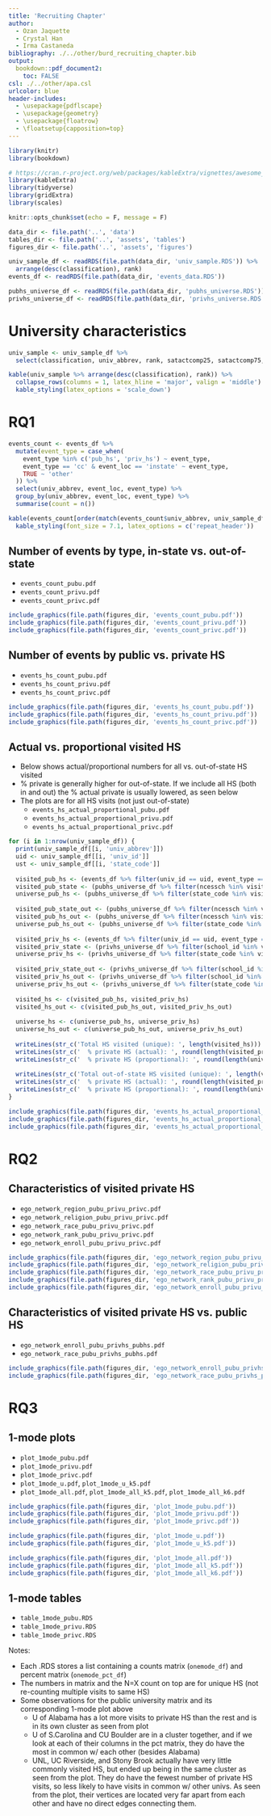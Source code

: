 ```yaml
---
title: 'Recruiting Chapter'
author: 
  - Ozan Jaquette
  - Crystal Han
  - Irma Castaneda
bibliography: ./../other/burd_recruiting_chapter.bib
output: 
  bookdown::pdf_document2:
    toc: FALSE
csl: ./../other/apa.csl
urlcolor: blue
header-includes:
  - \usepackage{pdflscape}
  - \usepackage{geometry}
  - \usepackage{floatrow}
  - \floatsetup{capposition=top}
---
```


```r
library(knitr)
library(bookdown)

# https://cran.r-project.org/web/packages/kableExtra/vignettes/awesome_table_in_pdf.pdf
library(kableExtra)
library(tidyverse)
library(gridExtra)
library(scales)

knitr::opts_chunk$set(echo = F, message = F)

data_dir <- file.path('..', 'data')
tables_dir <- file.path('..', 'assets', 'tables')
figures_dir <- file.path('..', 'assets', 'figures')

univ_sample_df <- readRDS(file.path(data_dir, 'univ_sample.RDS')) %>%
  arrange(desc(classification), rank)
events_df <- readRDS(file.path(data_dir, 'events_data.RDS'))

pubhs_universe_df <- readRDS(file.path(data_dir, 'pubhs_universe.RDS'))
privhs_universe_df <- readRDS(file.path(data_dir, 'privhs_universe.RDS'))
```


# University characteristics

```r
univ_sample <- univ_sample_df %>% 
  select(classification, univ_abbrev, rank, satactcomp25, satactcomp75, tfuginst, tfugoutst, ugftptfreshtot, freshoutstpct, pgrnt_p, pctfreshwh, pctfreshbl, pctfreshap, pctfreshhi, pctfreshal)

kable(univ_sample %>% arrange(desc(classification), rank)) %>%
  collapse_rows(columns = 1, latex_hline = 'major', valign = 'middle') %>%
  kable_styling(latex_options = 'scale_down')
```


# RQ1

```r
events_count <- events_df %>%
  mutate(event_type = case_when(
    event_type %in% c('pub_hs', 'priv_hs') ~ event_type,
    event_type == 'cc' & event_loc == 'instate' ~ event_type,
    TRUE ~ 'other'
  )) %>%
  select(univ_abbrev, event_loc, event_type) %>% 
  group_by(univ_abbrev, event_loc, event_type) %>% 
  summarise(count = n())

kable(events_count[order(match(events_count$univ_abbrev, univ_sample_df$univ_abbrev)), ], longtable = TRUE) %>%
  kable_styling(font_size = 7.1, latex_options = c('repeat_header'))
```


## Number of events by type, in-state vs. out-of-state

- `events_count_pubu.pdf`
- `events_count_privu.pdf`
- `events_count_privc.pdf`

```r
include_graphics(file.path(figures_dir, 'events_count_pubu.pdf'))
include_graphics(file.path(figures_dir, 'events_count_privu.pdf'))
include_graphics(file.path(figures_dir, 'events_count_privc.pdf'))
```

\newpage

## Number of events by public vs. private HS

- `events_hs_count_pubu.pdf`
- `events_hs_count_privu.pdf`
- `events_hs_count_privc.pdf`

```r
include_graphics(file.path(figures_dir, 'events_hs_count_pubu.pdf'))
include_graphics(file.path(figures_dir, 'events_hs_count_privu.pdf'))
include_graphics(file.path(figures_dir, 'events_hs_count_privc.pdf'))
```

\newpage

## Actual vs. proportional visited HS

- Below shows actual/proportional numbers for all vs. out-of-state HS visited
- % private is generally higher for out-of-state. If we include all HS (both in and out) the % actual private is usually lowered, as seen below
- The plots are for all HS visits (not just out-of-state)
  - `events_hs_actual_proportional_pubu.pdf`
  - `events_hs_actual_proportional_privu.pdf`
  - `events_hs_actual_proportional_privc.pdf`


```r
for (i in 1:nrow(univ_sample_df)) {
  print(univ_sample_df[[i, 'univ_abbrev']])
  uid <- univ_sample_df[[i, 'univ_id']]
  ust <- univ_sample_df[[i, 'state_code']]
  
  visited_pub_hs <- (events_df %>% filter(univ_id == uid, event_type == 'pub_hs'))$school_id
  visited_pub_state <- (pubhs_universe_df %>% filter(ncessch %in% visited_pub_hs))$state_code %>% unique()
  universe_pub_hs <- (pubhs_universe_df %>% filter(state_code %in% visited_pub_state))$ncessch %>% unique()
  
  visited_pub_state_out <- (pubhs_universe_df %>% filter(ncessch %in% visited_pub_hs, state_code != ust))$state_code %>% unique()
  visited_pub_hs_out <- (pubhs_universe_df %>% filter(ncessch %in% visited_pub_hs, state_code != ust))$ncessch %>% unique()
  universe_pub_hs_out <- (pubhs_universe_df %>% filter(state_code %in% visited_pub_state_out))$ncessch %>% unique()
  
  visited_priv_hs <- (events_df %>% filter(univ_id == uid, event_type == 'priv_hs'))$school_id
  visited_priv_state <- (privhs_universe_df %>% filter(school_id %in% visited_priv_hs))$state_code %>% unique()
  universe_priv_hs <- (privhs_universe_df %>% filter(state_code %in% visited_priv_state))$school_id %>% unique()
  
  visited_priv_state_out <- (privhs_universe_df %>% filter(school_id %in% visited_priv_hs, state_code != ust))$state_code %>% unique()
  visited_priv_hs_out <- (privhs_universe_df %>% filter(school_id %in% visited_priv_hs, state_code != ust))$school_id %>% unique()
  universe_priv_hs_out <- (privhs_universe_df %>% filter(state_code %in% visited_priv_state_out))$school_id %>% unique()
  
  visited_hs <- c(visited_pub_hs, visited_priv_hs)
  visited_hs_out <- c(visited_pub_hs_out, visited_priv_hs_out)
  
  universe_hs <- c(universe_pub_hs, universe_priv_hs)
  universe_hs_out <- c(universe_pub_hs_out, universe_priv_hs_out)
  
  writeLines(str_c('Total HS visited (unique): ', length(visited_hs)))
  writeLines(str_c('  % private HS (actual): ', round(length(visited_priv_hs) / length(visited_hs) * 100, 1)))
  writeLines(str_c('  % private HS (proportional): ', round(length(universe_priv_hs) / length(universe_hs) * 100, 1)))
  
  writeLines(str_c('Total out-of-state HS visited (unique): ', length(visited_hs_out)))
  writeLines(str_c('  % private HS (actual): ', round(length(visited_priv_hs_out) / length(visited_hs_out) * 100, 1)))
  writeLines(str_c('  % private HS (proportional): ', round(length(universe_priv_hs_out) / length(universe_hs_out) * 100, 1)))
}

include_graphics(file.path(figures_dir, 'events_hs_actual_proportional_pubu.pdf'))
include_graphics(file.path(figures_dir, 'events_hs_actual_proportional_privu.pdf'))
include_graphics(file.path(figures_dir, 'events_hs_actual_proportional_privc.pdf'))
```

\newpage

# RQ2

## Characteristics of visited private HS

- `ego_network_region_pubu_privu_privc.pdf`
- `ego_network_religion_pubu_privu_privc.pdf`
- `ego_network_race_pubu_privu_privc.pdf`
- `ego_network_rank_pubu_privu_privc.pdf`
- `ego_network_enroll_pubu_privu_privc.pdf`

```r
include_graphics(file.path(figures_dir, 'ego_network_region_pubu_privu_privc.pdf'))
include_graphics(file.path(figures_dir, 'ego_network_religion_pubu_privu_privc.pdf'))
include_graphics(file.path(figures_dir, 'ego_network_race_pubu_privu_privc.pdf'))
include_graphics(file.path(figures_dir, 'ego_network_rank_pubu_privu_privc.pdf'))
include_graphics(file.path(figures_dir, 'ego_network_enroll_pubu_privu_privc.pdf'))
```

\newpage

## Characteristics of visited private HS vs. public HS

- `ego_network_enroll_pubu_privhs_pubhs.pdf`
- `ego_network_race_pubu_privhs_pubhs.pdf`

```r
include_graphics(file.path(figures_dir, 'ego_network_enroll_pubu_privhs_pubhs.pdf'))
include_graphics(file.path(figures_dir, 'ego_network_race_pubu_privhs_pubhs.pdf'))
```


\newpage

# RQ3

## 1-mode plots

- `plot_1mode_pubu.pdf`
- `plot_1mode_privu.pdf`
- `plot_1mode_privc.pdf`
- `plot_1mode_u.pdf`, `plot_1mode_u_k5.pdf`
- `plot_1mode_all.pdf`, `plot_1mode_all_k5.pdf`, `plot_1mode_all_k6.pdf`

```r
include_graphics(file.path(figures_dir, 'plot_1mode_pubu.pdf'))
include_graphics(file.path(figures_dir, 'plot_1mode_privu.pdf'))
include_graphics(file.path(figures_dir, 'plot_1mode_privc.pdf'))

include_graphics(file.path(figures_dir, 'plot_1mode_u.pdf'))
include_graphics(file.path(figures_dir, 'plot_1mode_u_k5.pdf'))

include_graphics(file.path(figures_dir, 'plot_1mode_all.pdf'))
include_graphics(file.path(figures_dir, 'plot_1mode_all_k5.pdf'))
include_graphics(file.path(figures_dir, 'plot_1mode_all_k6.pdf'))
```


\newpage

## 1-mode tables

- `table_1mode_pubu.RDS`
- `table_1mode_privu.RDS`
- `table_1mode_privc.RDS`

Notes:

- Each .RDS stores a list containing a counts matrix (`onemode_df`) and percent matrix (`onemode_pct_df`)
- The numbers in matrix and the N=X count on top are for unique HS (not re-counting multiple visits to same HS)
- Some observations for the public university matrix and its corresponding 1-mode plot above
  - U of Alabama has a lot more visits to private HS than the rest and is in its own cluster as seen from plot
  - U of S.Carolina and CU Boulder are in a cluster together, and if we look at each of their columns in the pct matrix, they do have the most in common w/ each other (besides Alabama)
  - UNL, UC Riverside, and Stony Brook actually have very little commonly visited HS, but ended up being in the same cluster as seen from the plot. They do have the fewest number of private HS visits, so less likely to have visits in common w/ other univs. As seen from the plot, their vertices are located very far apart from each other and have no direct edges connecting them.

\newpage

\newgeometry{top=0.5cm, left=0in, right=0cm, bottom=0.5cm}

\begin{landscape}


```r
table_1mode_pubu <- readRDS(file = file.path(tables_dir, 'table_1mode_pubu.RDS'))

kable(table_1mode_pubu$onemode_df, caption = 'Public universities count matrix') %>%
  kable_styling(latex_options = 'scale_down') %>%
  column_spec(c(1, 14), width = '8.5em') %>% 
  column_spec(2:13, width = '7em') %>% 
  column_spec(c(15, 16), width = '6em')

kable(table_1mode_pubu$onemode_pct_df, caption = 'Public universities percent matrix') %>%
  kable_styling(latex_options = 'scale_down') %>%
  column_spec(c(1, 14), width = '8.5em') %>% 
  column_spec(2:13, width = '7em') %>% 
  column_spec(c(15, 16), width = '6em')



table_1mode_privu <- readRDS(file = file.path(tables_dir, 'table_1mode_privu.RDS'))

kable(table_1mode_privu$onemode_df, caption = 'Private universities count matrix') %>%
  kable_styling(latex_options = 'scale_down') %>%
  column_spec(c(1, 14, 15), width = '8.5em') %>%
  column_spec(2:11, width = '7em') %>% 
  column_spec(c(4:6, 10, 12, 13), width = '6em')

kable(table_1mode_privu$onemode_pct_df, caption = 'Private universities percent matrix') %>%
  kable_styling(latex_options = 'scale_down') %>%
  column_spec(c(1, 14, 15), width = '8.5em') %>%
  column_spec(2:11, width = '7em') %>% 
  column_spec(c(4:6, 10, 12, 13), width = '6em')



table_1mode_privc <- readRDS(file = file.path(tables_dir, 'table_1mode_privc.RDS'))

kable(table_1mode_privc$onemode_df, caption = 'Private colleges count matrix') %>%
  kable_styling(latex_options = 'scale_down') %>%
  column_spec(1, width = '8.5em') %>%
  column_spec(2:13, width = '7em') %>% 
  column_spec(11, width = '6em')

kable(table_1mode_privc$onemode_pct_df, caption = 'Private colleges percent matrix') %>%
  kable_styling(latex_options = 'scale_down') %>%
  column_spec(1, width = '8.5em') %>%
  column_spec(2:13, width = '7em') %>% 
  column_spec(11, width = '6em')
```

\end{landscape}
